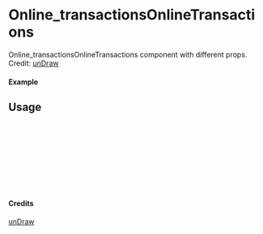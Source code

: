 
<Meta of={Online_transactionsOnlineTransactions} title="unDraw/Online_transactionsOnlineTransactions" />

# Online_transactionsOnlineTransactions

Online_transactionsOnlineTransactions component with different props.
Credit: [unDraw](https://undraw.co/illustrations)

#### Example

<Canvas of={Online_transactionsOnlineTransactions.Primary} />

## Usage

```ts
import { Online_transactionsOnlineTransactions } from "yadl-ui";

const Example = () => {
  return (
      <Online_transactionsOnlineTransactions />
  );
};

export default Example;
```

#### Credits
[unDraw](https://undraw.co/illustrations)
